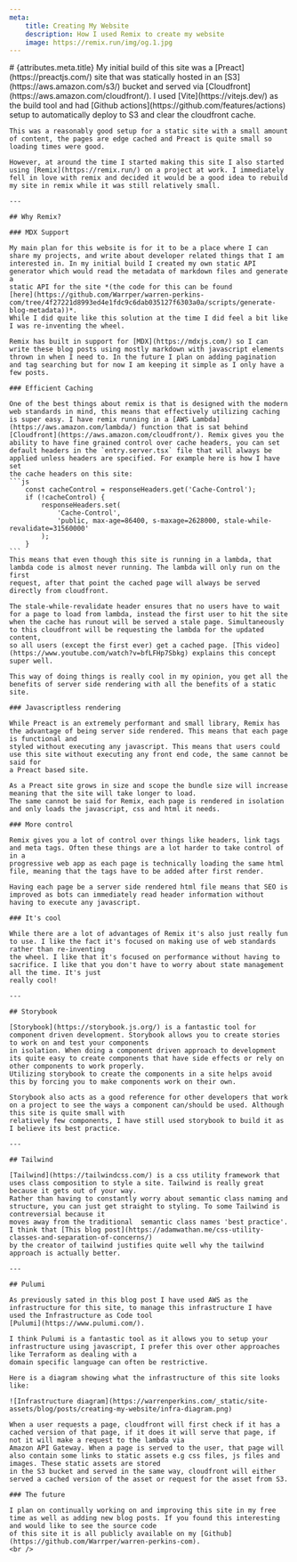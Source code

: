 ```yaml
---
meta:
    title: Creating My Website
    description: How I used Remix to create my website
    image: https://remix.run/img/og.1.jpg
---
```



<BlogContent>
    # {attributes.meta.title}
    My initial build of this site was a [Preact](https://preactjs.com/) site that was statically hosted in an [S3](https://aws.amazon.com/s3/)
    bucket and served via [Cloudfront](https://aws.amazon.com/cloudfront/). I used [Vite](https://vitejs.dev/) as the build tool and had
    [Github actions](https://github.com/features/actions) setup to automatically deploy to S3 and clear the cloudfront cache.

    This was a reasonably good setup for a static site with a small amount of content, the pages are edge cached and Preact is quite small so
    loading times were good.

    However, at around the time I started making this site I also started using [Remix](https://remix.run/) on a project at work. I immediately
    fell in love with remix and decided it would be a good idea to rebuild my site in remix while it was still relatively small.

    ---

    ## Why Remix?

    ### MDX Support

    My main plan for this website is for it to be a place where I can share my projects, and write about developer related things that I am
    interested in. In my initial build I created my own static API generator which would read the metadata of markdown files and generate a
    static API for the site *(the code for this can be found
    [here](https://github.com/Warrper/warren-perkins-com/tree/4f27221d8993ed4e1fdc9c6dab035127f6303a0a/scripts/generate-blog-metadata))*.
    While I did quite like this solution at the time I did feel a bit like I was re-inventing the wheel.

    Remix has built in support for [MDX](https://mdxjs.com/) so I can write these blog posts using mostly markdown with javascript elements
    thrown in when I need to. In the future I plan on adding pagination and tag searching but for now I am keeping it simple as I only have a
    few posts.

    ### Efficient Caching

    One of the best things about remix is that is designed with the modern web standards in mind, this means that effectively utilizing caching
    is super easy. I have remix running in a [AWS Lambda](https://aws.amazon.com/lambda/) function that is sat behind
    [Cloudfront](https://aws.amazon.com/cloudfront/). Remix gives you the ability to have fine grained control over cache headers, you can set
    default headers in the `entry.server.tsx` file that will always be applied unless headers are specified. For example here is how I have set
    the cache headers on this site:
    ```js
        const cacheControl = responseHeaders.get('Cache-Control');
        if (!cacheControl) {
            responseHeaders.set(
                'Cache-Control',
                'public, max-age=86400, s-maxage=2628000, stale-while-revalidate=31560000'
            );
        }
    ```
    This means that even though this site is running in a lambda, that lambda code is almost never running. The lambda will only run on the first
    request, after that point the cached page will always be served directly from cloudfront.

    The stale-while-revalidate header ensures that no users have to wait for a page to load from lambda, instead the first user to hit the site
    when the cache has runout will be served a stale page. Simultaneously to this cloudfront will be requesting the lambda for the updated content,
    so all users (except the first ever) get a cached page. [This video](https://www.youtube.com/watch?v=bfLFHp7Sbkg) explains this concept super well.

    This way of doing things is really cool in my opinion, you get all the benefits of server side rendering with all the benefits of a static site.

    ### Javascriptless rendering

    While Preact is an extremely performant and small library, Remix has the advantage of being server side rendered. This means that each page is functional and
    styled without executing any javascript. This means that users could use this site without executing any front end code, the same cannot be said for
    a Preact based site.

    As a Preact site grows in size and scope the bundle size will increase meaning that the site will take longer to load.
    The same cannot be said for Remix, each page is rendered in isolation and only loads the javascript, css and html it needs.

    ### More control

    Remix gives you a lot of control over things like headers, link tags and meta tags. Often these things are a lot harder to take control of in a
    progressive web app as each page is technically loading the same html file, meaning that the tags have to be added after first render.

    Having each page be a server side rendered html file means that SEO is improved as bots can immediately read header information without having to execute any javascript.

    ### It's cool

    While there are a lot of advantages of Remix it's also just really fun to use. I like the fact it's focused on making use of web standards rather than re-inventing
    the wheel. I like that it's focused on performance without having to sacrifice. I like that you don't have to worry about state management all the time. It's just
    really cool!

    ---

    ## Storybook

    [Storybook](https://storybook.js.org/) is a fantastic tool for component driven development. Storybook allows you to create stories to work on and test your components
    in isolation. When doing a component driven approach to development its quite easy to create components that have side effects or rely on other components to work properly.
    Utilizing storybook to create the components in a site helps avoid this by forcing you to make components work on their own.

    Storybook also acts as a good reference for other developers that work on a project to see the ways a component can/should be used. Although this site is quite small with
    relatively few components, I have still used storybook to build it as I believe its best practice.

    ---

    ## Tailwind

    [Tailwind](https://tailwindcss.com/) is a css utility framework that uses class composition to style a site. Tailwind is really great because it gets out of your way.
    Rather than having to constantly worry about semantic class naming and structure, you can just get straight to styling. To some Tailwind is contreversial because it
    moves away from the traditional  semantic class names 'best practice'. I think that [This blog post](https://adamwathan.me/css-utility-classes-and-separation-of-concerns/)
    by the creator of tailwind justifies quite well why the tailwind approach is actually better.

    ---

    ## Pulumi

    As previously sated in this blog post I have used AWS as the infrastructure for this site, to manage this infrastructure I have used the Infrastructure as Code tool
    [Pulumi](https://www.pulumi.com/).

    I think Pulumi is a fantastic tool as it allows you to setup your infrastructure using javascript, I prefer this over other approaches like Terraform as dealing with a
    domain specific language can often be restrictive.

    Here is a diagram showing what the infrastructure of this site looks like:

    ![Infrastructure diagram](https://warrenperkins.com/_static/site-assets/blog/posts/creating-my-website/infra-diagram.png)

    When a user requests a page, cloudfront will first check if it has a cached version of that page, if it does it will serve that page, if not it will make a request to the lambda via
    Amazon API Gateway. When a page is served to the user, that page will also contain some links to static assets e.g css files, js files and images. These static assets are stored
    in the S3 bucket and served in the same way, cloudfront will either served a cached version of the asset or request for the asset from S3.

    ### The future

    I plan on continually working on and improving this site in my free time as well as adding new blog posts. If you found this interesting and would like to see the source code
    of this site it is all publicly available on my [Github](https://github.com/Warrper/warren-perkins-com).
    <br />
</BlogContent>
